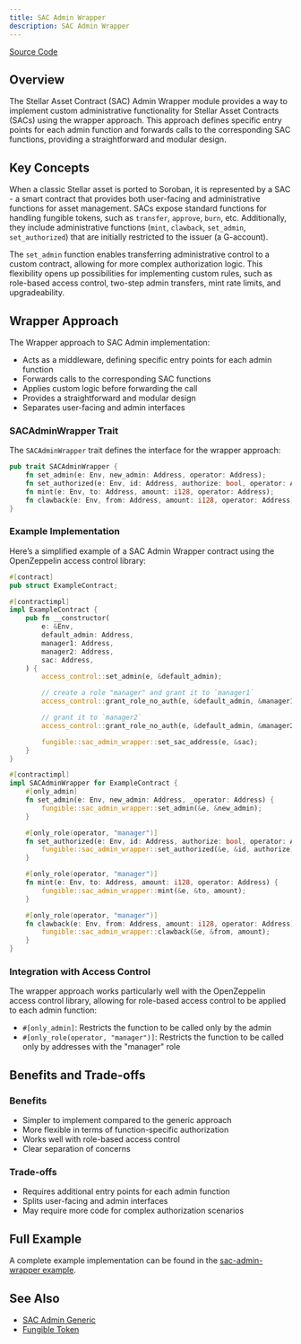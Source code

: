 ```yaml
---
title: SAC Admin Wrapper
description: SAC Admin Wrapper
---
```


[Source Code](https://github.com/OpenZeppelin/stellar-contracts/tree/main/packages/tokens/src/fungible/utils/sac_admin_wrapper)

## Overview

The Stellar Asset Contract (SAC) Admin Wrapper module provides a way to implement custom administrative functionality for Stellar Asset Contracts (SACs) using the wrapper approach. This approach defines specific entry points for each admin function and forwards calls to the corresponding SAC functions, providing a straightforward and modular design.

## Key Concepts

When a classic Stellar asset is ported to Soroban, it is represented by a SAC - a smart contract that provides both user-facing and administrative functions for asset management. SACs expose standard functions for handling fungible tokens, such as `transfer`, `approve`, `burn`, etc. Additionally, they include administrative functions (`mint`, `clawback`, `set_admin`, `set_authorized`) that are initially restricted to the issuer (a G-account).

The `set_admin` function enables transferring administrative control to a custom contract, allowing for more complex authorization logic. This flexibility opens up possibilities for implementing custom rules, such as role-based access control, two-step admin transfers, mint rate limits, and upgradeability.

## Wrapper Approach

The Wrapper approach to SAC Admin implementation:

* Acts as a middleware, defining specific entry points for each admin function
* Forwards calls to the corresponding SAC functions
* Applies custom logic before forwarding the call
* Provides a straightforward and modular design
* Separates user-facing and admin interfaces

### SACAdminWrapper Trait

The `SACAdminWrapper` trait defines the interface for the wrapper approach:

```rust
pub trait SACAdminWrapper {
    fn set_admin(e: Env, new_admin: Address, operator: Address);
    fn set_authorized(e: Env, id: Address, authorize: bool, operator: Address);
    fn mint(e: Env, to: Address, amount: i128, operator: Address);
    fn clawback(e: Env, from: Address, amount: i128, operator: Address);
}
```

### Example Implementation

Here’s a simplified example of a SAC Admin Wrapper contract using the OpenZeppelin access control library:

```rust
#[contract]
pub struct ExampleContract;

#[contractimpl]
impl ExampleContract {
    pub fn __constructor(
        e: &Env,
        default_admin: Address,
        manager1: Address,
        manager2: Address,
        sac: Address,
    ) {
        access_control::set_admin(e, &default_admin);

        // create a role "manager" and grant it to `manager1`
        access_control::grant_role_no_auth(e, &default_admin, &manager1, &symbol_short!("manager"));

        // grant it to `manager2`
        access_control::grant_role_no_auth(e, &default_admin, &manager2, &symbol_short!("manager"));

        fungible::sac_admin_wrapper::set_sac_address(e, &sac);
    }
}

#[contractimpl]
impl SACAdminWrapper for ExampleContract {
    #[only_admin]
    fn set_admin(e: Env, new_admin: Address, _operator: Address) {
        fungible::sac_admin_wrapper::set_admin(&e, &new_admin);
    }

    #[only_role(operator, "manager")]
    fn set_authorized(e: Env, id: Address, authorize: bool, operator: Address) {
        fungible::sac_admin_wrapper::set_authorized(&e, &id, authorize);
    }

    #[only_role(operator, "manager")]
    fn mint(e: Env, to: Address, amount: i128, operator: Address) {
        fungible::sac_admin_wrapper::mint(&e, &to, amount);
    }

    #[only_role(operator, "manager")]
    fn clawback(e: Env, from: Address, amount: i128, operator: Address) {
        fungible::sac_admin_wrapper::clawback(&e, &from, amount);
    }
}
```

### Integration with Access Control

The wrapper approach works particularly well with the OpenZeppelin access control library, allowing for role-based access control to be applied to each admin function:

* `#[only_admin]`: Restricts the function to be called only by the admin
* `#[only_role(operator, "manager")]`: Restricts the function to be called only by addresses with the "manager" role

## Benefits and Trade-offs

### Benefits

* Simpler to implement compared to the generic approach
* More flexible in terms of function-specific authorization
* Works well with role-based access control
* Clear separation of concerns

### Trade-offs

* Requires additional entry points for each admin function
* Splits user-facing and admin interfaces
* May require more code for complex authorization scenarios

## Full Example

A complete example implementation can be found in the [sac-admin-wrapper example](https://github.com/OpenZeppelin/stellar-contracts/tree/main/examples/sac-admin-wrapper).

## See Also

* [SAC Admin Generic](tokens/fungible/sac-admin-generic.adoc)
* [Fungible Token](tokens/fungible/fungible.adoc)

